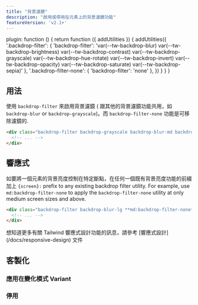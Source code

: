 ```yaml
---
title: "背景濾鏡"
description: "啟用或停用在元素上的背景濾鏡功能"
featureVersion: 'v2.1+'
---
```



  plugin: function () {
    return function ({ addUtilities }) {
      addUtilities({
        '.backdrop-filter': { 'backdrop-filter': 'var(--tw-backdrop-blur) var(--tw-backdrop-brightness) var(--tw-backdrop-contrast) var(--tw-backdrop-grayscale) var(--tw-backdrop-hue-rotate) var(--tw-backdrop-invert) var(--tw-backdrop-opacity) var(--tw-backdrop-saturate) var(--tw-backdrop-sepia)' },
        '.backdrop-filter-none': { 'backdrop-filter': 'none' },
      })
    }
  }
}

## 用法

使用 `backdrop-filter` 來啟用背景濾鏡 ( 跟其他的背景濾鏡功能共用，如 `backdrop-blur` or `backdrop-grayscale`)。而 `backdrop-filter-none` 功能是可移除濾鏡的.

```html
<div class="backdrop-filter backdrop-grayscale backdrop-blur-md backdrop-contrast-200 ...">
  <!-- ... -->
</div>
```

## 響應式

如要將一個元素的背景亮度控制在特定斷點，在任何一個既有背景亮度功能的前綴加上 `{screen}:` prefix to any existing backdrop filter utility. For example, use `md:backdrop-filter-none` to apply the `backdrop-filter-none` utility at only medium screen sizes and above.

```html
<div class="backdrop-filter backdrop-blur-lg **md:backdrop-filter-none** ...">
  <!-- ... -->
</div>
```

想知道更多有關 Tailwind 響應式設計功能的訊息，請參考 [響應式設計] (/docs/responsive-design) 文件

## 客製化

### 應用在變化模式 Variant

<Variants plugin="backdropFilter" name="backdrop-filter" />

### 停用

<Disabling plugin="backdropFilter" name="backdrop-filter" />

